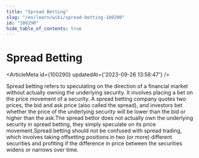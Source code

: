 ```yaml
---
title: "Spread Betting"
slug: "/en/learn/wiki/spread-betting-100290"
id: "100290"
hide_table_of_contents: true
---
```



# Spread Betting

<ArticleMeta id={100290} updatedAt={'2023-09-26 13:58:47'} />
<div className='border-solid border-b border-t-0 my-4 border-[var(--ifm-color-gray-300)]' />

Spread betting refers to speculating on the direction of a financial market without actually owning the underlying security. It involves placing a bet on the price movement of a security. A spread betting company quotes two prices, the bid and ask price (also called the spread), and investors bet whether the price of the underlying security will be lower than the bid or higher than the ask.The spread bettor does not actually own the underlying security in spread betting, they simply speculate on its price movement.Spread betting should not be confused with spread trading, which involves taking offsetting positions in two (or more) different securities and profiting if the difference in price between the securities widens or narrows over time.
